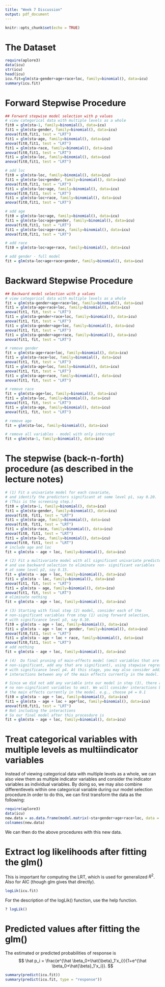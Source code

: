 ```yaml
---
title: "Week 7 Discussion"
output: pdf_document
---
```


```r
knitr::opts_chunk$set(echo = TRUE)
```

# The Dataset
```r
require(aplore3)
data(icu)
str(icu)
head(icu)
icu.fit=glm(sta~gender+age+race+loc, family=binomial(), data=icu)
summary(icu.fit)
```

# Forward Stepwise Procedure
```r
## Forward stepwise model selection with p values
# view categorical data with multiple levels as a whole
fit0 = glm(sta~1, family=binomial(), data=icu)
fit1 = glm(sta~gender, family=binomial(), data=icu)
anova(fit0,fit1, test = "LRT")
fit1 = glm(sta~age, family=binomial(), data=icu)
anova(fit0,fit1, test = "LRT")
fit1 = glm(sta~race, family=binomial(), data=icu)
anova(fit0,fit1, test = "LRT")
fit1 = glm(sta~loc, family=binomial(), data=icu)
anova(fit0,fit1, test = "LRT")

# add loc
fit0 = glm(sta~loc, family=binomial(), data=icu)
fit1 = glm(sta~loc+gender, family=binomial(), data=icu)
anova(fit0,fit1, test = "LRT")
fit1 = glm(sta~loc+age, family=binomial(), data=icu)
anova(fit0,fit1, test = "LRT")
fit1 = glm(sta~loc+race, family=binomial(), data=icu)
anova(fit0,fit1, test = "LRT")

# add age
fit0 = glm(sta~loc+age, family=binomial(), data=icu)
fit1 = glm(sta~loc+age+gender, family=binomial(), data=icu)
anova(fit0,fit1, test = "LRT")
fit1 = glm(sta~loc+age+race, family=binomial(), data=icu)
anova(fit0,fit1, test = "LRT")

# add race
fit0 = glm(sta~loc+age+race, family=binomial(), data=icu)

# add gender - full model
fit = glm(sta~loc+age+race+gender, family=binomial(), data=icu)
```

# Backward Stepwise Procedure
```r
## Backward model selection with p values
# view categorical data with multiple levels as a whole
fit = glm(sta~gender+age+race+loc, family=binomial(), data=icu)
fit1 = glm(sta~age+race+loc, family=binomial(), data=icu)
anova(fit1, fit, test = "LRT")
fit1 = glm(sta~gender+race+loc, family=binomial(), data=icu)
anova(fit1, fit, test = "LRT")
fit1 = glm(sta~gender+age+loc, family=binomial(), data=icu)
anova(fit1, fit, test = "LRT")
fit1 = glm(sta~gender+age+race, family=binomial(), data=icu)
anova(fit1, fit, test = "LRT")

# remove gender
fit = glm(sta~age+race+loc, family=binomial(), data=icu)
fit1 = glm(sta~race+loc, family=binomial(), data=icu)
anova(fit1, fit, test = "LRT")
fit1 = glm(sta~age+loc, family=binomial(), data=icu)
anova(fit1, fit, test = "LRT")
fit1 = glm(sta~age+race, family=binomial(), data=icu)
anova(fit1, fit, test = "LRT")

# remove race
fit = glm(sta~age+loc, family=binomial(), data=icu)
fit1 = glm(sta~loc, family=binomial(), data=icu)
anova(fit1, fit, test = "LRT")
fit1 = glm(sta~age, family=binomial(), data=icu)
anova(fit1, fit, test = "LRT")

# remove age
fit = glm(sta~loc, family=binomial(), data=icu)

# remove all variables - model with only intercept
fit = glm(sta~1, family=binomial(), data=icu)
```

# The stepwise (back-n-forth) procedure (as described in the lecture notes)
```r
# (1) Fit a univariate model for each covariate, 
# and identify the predictors significant at some level p1, say 0.20. 
# (This is the screening step.)
fit0 = glm(sta~1, family=binomial(), data=icu)
fit1 = glm(sta~gender, family=binomial(), data=icu)
anova(fit0, fit1, test = "LRT")
fit1 = glm(sta~age, family=binomial(), data=icu)
anova(fit0, fit1, test = "LRT")
fit1 = glm(sta~race, family=binomial(), data=icu)
anova(fit0, fit1, test = "LRT")
fit1 = glm(sta~loc, family=binomial(), data=icu)
anova(fit0, fit1, test = "LRT")
# include age and loc
fit = glm(sta ~ age + loc, family=binomial(), data=icu)

# (2) Fit a multivariate model with all significant univariate predictors, 
# and use backward selection to eliminate non- significant variables 
# at some level p2, say 0.15.
fit = glm(sta ~ age + loc, family=binomial(), data=icu)
fit1 = glm(sta ~ loc, family=binomial(), data=icu)
anova(fit1, fit, test = "LRT")
fit1 = glm(sta ~ age, family=binomial(), data=icu)
anova(fit1, fit, test = "LRT")
# eliminate nothing
fit = glm(sta ~ age + loc, family=binomial(), data=icu)

# (3) Starting with final step (2) model, consider each of the 
# non-significant variables from step (1) using forward selection, 
# with significance level p3, say 0.10.
fit0 = glm(sta ~ age + loc, family=binomial(), data=icu)
fit1 = glm(sta ~ age + loc + gender, family=binomial(), data=icu)
anova(fit0,fit1, test = "LRT")
fit1 = glm(sta ~ age + loc + race, family=binomial(), data=icu)
anova(fit0,fit1, test = "LRT")
# add nothing
fit = glm(sta ~ age + loc, family=binomial(), data=icu)

# (4)  Do final pruning of main-effects model (omit variables that are 
# non-significant, add any that are significant), using stepwise regression 
# with significance level p4. At this stage, you may also consider adding 
# interactions between any of the main effects currently in the model.

# Since we did not add any variable into our model in step (3), there are 
# no non-significant variables to omit. We will consider interactions between 
# the main effects currently in the model. e.g., choose p4 = 0.1
fit0 = glm(sta ~ age + loc, family=binomial(), data=icu)
fit1 = glm(sta ~ age + loc + age*loc, family=binomial(), data=icu)
anova(fit0,fit1, test = "LRT")
# Not including the interactions
# So our final model after this procesdure is 
fit = glm(sta ~ age + loc, family=binomial(), data=icu)
```

# Treat categorical variables with multiple levels as multiindicator variables
Instead of viewing categorical data with multiple levels as a whole, we can also view them as multiple indicator variables and consider the indicator variables as individual variables. By doing so, we may also combine differentlevels within one categorical variable during our model selection procedure.In order to do this, we can first transform the data as the following:

```r
require(aplore3)
data(icu)
new.data = as.data.frame(model.matrix(~sta+gender+age+race+loc, data = icu)[,-1])
colnames(new.data)
```

We can then do the above procedures with this new data.





# Extract log likelihoods after fitting the glm()
\quad This is important for computing the LRT, which is used for generalized $R^2$. Also for AIC (though glm gives that directly). 
```r
logLik(icu.fit)
```
For the description of the logLik() function, use the help function.
```r
? logLik()
```


# Predicted values after fitting the glm()
The estimated or predicted probabilities of response is
$$
\hat p_i = \frac{e^{\hat \beta_0+\hat{\beta}_1'x_i}}{1+e^{\hat \beta_0+\hat{\beta}_1'x_i}}.
$$
```r
summary(predict(icu.fit))
summary(predict(icu.fit, type = "response"))
```

